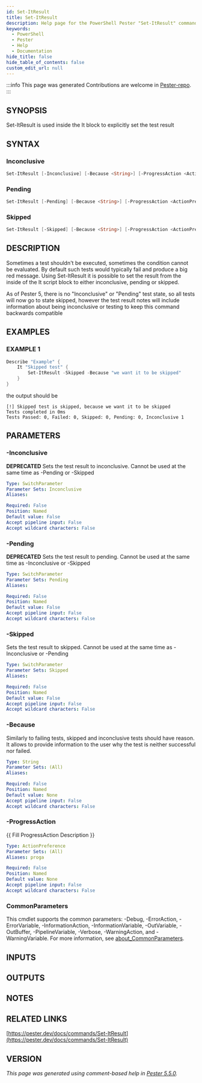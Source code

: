 ```yaml
---
id: Set-ItResult
title: Set-ItResult
description: Help page for the PowerShell Pester "Set-ItResult" command
keywords:
  - PowerShell
  - Pester
  - Help
  - Documentation
hide_title: false
hide_table_of_contents: false
custom_edit_url: null
---
```


:::info This page was generated
Contributions are welcome in [Pester-repo](https://github.com/pester/pester).
:::

## SYNOPSIS

Set-ItResult is used inside the It block to explicitly set the test result

## SYNTAX

### Inconclusive

```powershell
Set-ItResult [-Inconclusive] [-Because <String>] [-ProgressAction <ActionPreference>] [<CommonParameters>]
```

### Pending

```powershell
Set-ItResult [-Pending] [-Because <String>] [-ProgressAction <ActionPreference>] [<CommonParameters>]
```

### Skipped

```powershell
Set-ItResult [-Skipped] [-Because <String>] [-ProgressAction <ActionPreference>] [<CommonParameters>]
```

## DESCRIPTION

Sometimes a test shouldn't be executed, sometimes the condition cannot be evaluated.
By default such tests would typically fail and produce a big red message.
Using Set-ItResult it is possible to set the result from the inside of the It script
block to either inconclusive, pending or skipped.

As of Pester 5, there is no "Inconclusive" or "Pending" test state, so all tests will now go to state skipped,
however the test result notes will include information about being inconclusive or testing to keep this command
backwards compatible

## EXAMPLES

### EXAMPLE 1

```powershell
Describe "Example" {
    It "Skipped test" {
        Set-ItResult -Skipped -Because "we want it to be skipped"
    }
}
```

the output should be

```
[!] Skipped test is skipped, because we want it to be skipped
Tests completed in 0ms
Tests Passed: 0, Failed: 0, Skipped: 0, Pending: 0, Inconclusive 1
```

## PARAMETERS

### -Inconclusive

**DEPRECATED** Sets the test result to inconclusive.
Cannot be used at the same time as -Pending or -Skipped

```yaml
Type: SwitchParameter
Parameter Sets: Inconclusive
Aliases:

Required: False
Position: Named
Default value: False
Accept pipeline input: False
Accept wildcard characters: False
```

### -Pending

**DEPRECATED** Sets the test result to pending.
Cannot be used at the same time as -Inconclusive or -Skipped

```yaml
Type: SwitchParameter
Parameter Sets: Pending
Aliases:

Required: False
Position: Named
Default value: False
Accept pipeline input: False
Accept wildcard characters: False
```

### -Skipped

Sets the test result to skipped.
Cannot be used at the same time as -Inconclusive or -Pending

```yaml
Type: SwitchParameter
Parameter Sets: Skipped
Aliases:

Required: False
Position: Named
Default value: False
Accept pipeline input: False
Accept wildcard characters: False
```

### -Because

Similarly to failing tests, skipped and inconclusive tests should have reason.
It allows
to provide information to the user why the test is neither successful nor failed.

```yaml
Type: String
Parameter Sets: (All)
Aliases:

Required: False
Position: Named
Default value: None
Accept pipeline input: False
Accept wildcard characters: False
```

### -ProgressAction

\{\{ Fill ProgressAction Description \}\}

```yaml
Type: ActionPreference
Parameter Sets: (All)
Aliases: proga

Required: False
Position: Named
Default value: None
Accept pipeline input: False
Accept wildcard characters: False
```

### CommonParameters

This cmdlet supports the common parameters: -Debug, -ErrorAction, -ErrorVariable, -InformationAction, -InformationVariable, -OutVariable, -OutBuffer, -PipelineVariable, -Verbose, -WarningAction, and -WarningVariable. For more information, see [about_CommonParameters](http://go.microsoft.com/fwlink/?LinkID=113216).

## INPUTS

## OUTPUTS

## NOTES

## RELATED LINKS

[https://pester.dev/docs/commands/Set-ItResult](https://pester.dev/docs/commands/Set-ItResult)

## VERSION

*This page was generated using comment-based help in [Pester 5.5.0](https://github.com/pester/pester).*
